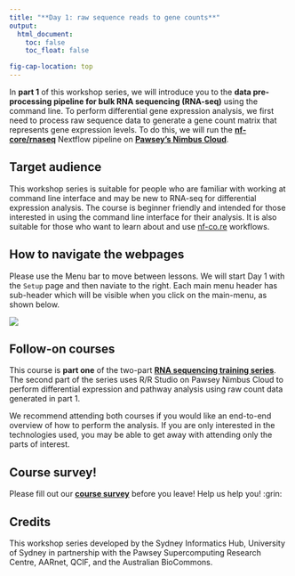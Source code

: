 ```yaml
---
title: "**Day 1: raw sequence reads to gene counts**"
output:
  html_document:
    toc: false
    toc_float: false

fig-cap-location: top
---
```


In **part 1** of this workshop series, we will introduce you to the **data pre-processing pipeline for bulk RNA sequencing (RNA-seq)** using the command line. To perform differential gene expression analysis, we first need to process raw sequence data to generate a gene count matrix that represents gene expression levels. To do this, we will run the **[nf-core/rnaseq](https://nf-co.re/rnaseq/3.8.1)** Nextflow pipeline on **[Pawsey's Nimbus Cloud](https://support.pawsey.org.au/documentation/display/US/Cloud+Documentation)**. 

## **Target audience**{.unlisted}

This workshop series is suitable for people who are familiar with working at command line interface and may be new to RNA-seq for differential expression analysis. The course is beginner friendly and intended for those interested in using the command line interface for their analysis. It is also suitable for those who want to learn about and use [nf-co.re](https://nf-co.re/) workflows. 

## **How to navigate the webpages**{.unlisted}

Please use the Menu bar to move between lessons. We will start Day 1 with the `Setup` page and then naviate to the right. Each main menu header has sub-header which will be visible when you click on the main-menu, as shown below.

![](/fig/MenuBar_Day1.png)

## **Follow-on courses**{.unlisted}

This course is __part one__ of the two-part __[RNA sequencing training series](https://sydney-informatics-hub.github.io/training.RNAseq.series/)__. The second part of the series uses R/R Studio on Pawsey Nimbus Cloud to perform differential expression and pathway analysis using raw count data generated in part 1.

We recommend attending both courses if you would like an end-to-end overview of how to perform the analysis. If you are only interested in the technologies used, you may be able to get away with attending only the parts of interest. 

## **Course survey!** {.unlisted}

Please fill out our **[course survey](https://www.surveymonkey.com/r/rnaseq2022)** before you leave! Help us help you! :grin:

## **Credits**{.unlisted}

This workshop series developed by the Sydney Informatics Hub, University of Sydney in partnership with the Pawsey Supercomputing Research Centre, AARnet, QCIF, and the Australian BioCommons. 